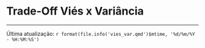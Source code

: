 # Trade-Off Viés x Variância


------------------------------------------------------------------------

Última atualização: `r format(file.info('vies_var.qmd')$mtime, '%d/%m/%Y - %H:%M:%S')`
